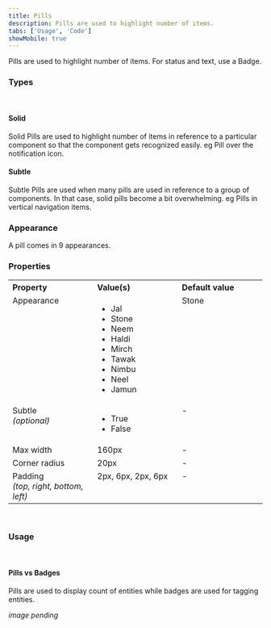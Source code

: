 ```yaml
---
title: Pills
description: Pills are used to highlight number of items.
tabs: ['Usage', 'Code']
showMobile: true
---
```


Pills are used to highlight number of items. For status and text, use a Badge. 

### Types

<br/>

#### Solid

Solid Pills are used to highlight number of items in reference to a particular component so that the component gets recognized easily. eg Pill over the notification icon.

<Preview name='components-pills-alert--alert'/>

#### Subtle

Subtle Pills are used when many pills are used in reference to a group of components. In that case, solid pills become a bit overwhelming. eg Pills in vertical navigation items.

<Preview name='components-pills-subtle-alert--subtle-alert'/>

### Appearance

A pill comes in 9 appearances.

<Preview name='components-pills-variants-appearance--appearance'/>

### Properties
<table style="width: 100%">
  <tr>
    <th style="width:33%; text-align: left;">Property</th>
    <th style="width:33%; text-align: left;">Value(s)</th>
    <th style="width:33%; text-align: left;">Default value</th>
  </tr>
  <tr style="vertical-align: top">
    <td>Appearance</td>
    <td>
      <ul>
          <li>Jal</li>
          <li>Stone</li>
          <li>Neem</li>
          <li>Haldi</li>
          <li>Mirch</li>
          <li>Tawak</li>
          <li>Nimbu</li>
          <li>Neel</li>
          <li>Jamun</li>
      </ul>
    </td>
    <td>Stone</td>
  </tr>
  <tr style="vertical-align: top">
    <td>Subtle<br/><em>(optional)</em></td>
    <td>
        <ul>
            <li>True</li>
            <li>False</li>
        </ul>
    </td>
    <td>-</td>
  </tr>
  <tr style="vertical-align: top">
    <td>Max width</td>
    <td>160px</td>
    <td>-</td>
  </tr>
  <tr style="vertical-align: top">
    <td>Corner radius</td>
    <td>20px</td>
    <td>-</td>
  </tr>
  <tr style="vertical-align: top">
    <td>Padding<br/><em>(top, right, bottom, left)</em></td>
    <td>2px, 6px, 2px, 6px</td>
    <td>-</td>
  </tr>
</table>
<br/>

### Usage

<br/>

#### Pills vs Badges

Pills are used to display count of entities while badges are used for tagging entities.

*image pending*